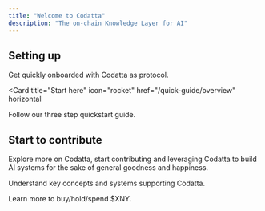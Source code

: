```yaml
---
title: "Welcome to Codatta"
description: "The on-chain Knowledge Layer for AI"
---
```



## Setting up

Get quickly onboarded with Codatta as protocol.

<Card
  title="Start here"
  icon="rocket"
  href="/quick-guide/overview"
  horizontal
>
  Follow our three step quickstart guide.
</Card>

## Start to contribute

Explore more on Codatta, start contributing and leveraging Codatta to build AI systems for the sake of general goodness and happiness.

<Columns cols={2}>
  <Card
    title="Understand Core Technology"
    icon="computer"
    href="/core-systems">
    Understand key concepts and systems supporting Codatta.
  </Card>

  <Card
    title="Tokenomics"
    icon="dollar"
    href="/protocol-token">
    Learn more to buy/hold/spend $XNY.
  </Card>
</Columns>
